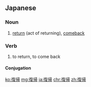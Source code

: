 ==Japanese==
{{ja-kanjitab|ふく|k1=ふっ|き|yomi=o}}

===Noun===
{{ja-noun|ふっき|kyu=復歸}}

# [[return]] (act of returning), [[comeback]]

===Verb===
{{ja-verb-suru|ふっき|kyu=復歸}}

# to return, to come back

====Conjugation====
{{ja-suru|ふっき}}

[[ko:復帰]]
[[mg:復帰]]
[[ja:復帰]]
[[chr:復帰]]
[[zh:復帰]]
